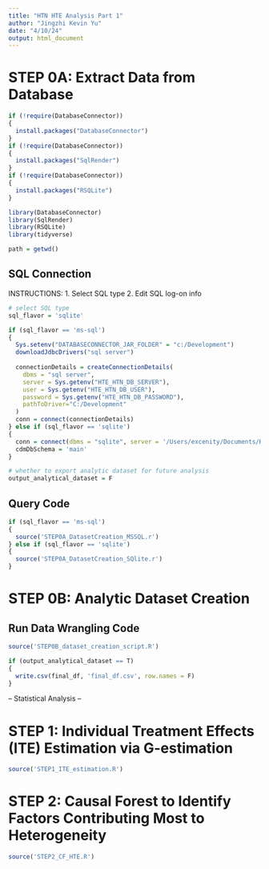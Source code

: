 ```yaml
---
title: "HTN HTE Analysis Part 1"
author: "Jingzhi Kevin Yu"
date: "4/10/24"
output: html_document
---
```


# STEP 0A: Extract Data from Database
```r
if (!require(DatabaseConnector))
{
  install.packages("DatabaseConnector")
}
if (!require(DatabaseConnector))
{
  install.packages("SqlRender")
}
if (!require(DatabaseConnector))
{
  install.packages("RSQLite")
}

library(DatabaseConnector)
library(SqlRender)
library(RSQLite)
library(tidyverse)

path = getwd()
```

## SQL Connection
INSTRUCTIONS:
1. Select SQL type 
2. Edit SQL log-on info
```r
# select SQL type
sql_flavor = 'sqlite'

if (sql_flavor == 'ms-sql')
{
  Sys.setenv("DATABASECONNECTOR_JAR_FOLDER" = "c:/Development")
  downloadJdbcDrivers("sql server")
  
  connectionDetails = createConnectionDetails(
    dbms = "sql server",
    server = Sys.getenv("HTE_HTN_DB_SERVER"),
    user = Sys.getenv("HTE_HTN_DB_USER"),
    password = Sys.getenv("HTE_HTN_DB_PASSWORD"),
    pathToDriver="C:/Development"
  )
  conn = connect(connectionDetails)
} else if (sql_flavor == 'sqlite')
{ 
  conn = connect(dbms = "sqlite", server = '/Users/excenity/Documents/HSIP/Research/Dissertation Project/Data/EDW OMOP.db')
  cdmDbSchema = 'main'
}

# whether to export analytic dataset for future analysis
output_analytical_dataset = F
```

## Query Code
```r
if (sql_flavor == 'ms-sql')
{
  source('STEP0A_DatasetCreation_MSSQL.r')
} else if (sql_flavor == 'sqlite')
{
  source('STEP0A_DatasetCreation_SQlite.r')
}
```

# STEP 0B: Analytic Dataset Creation

## Run Data Wrangling Code
```r
source('STEP0B_dataset_creation_script.R')

if (output_analytical_dataset == T)
{
  write.csv(final_df, 'final_df.csv', row.names = F)  
}
```


-- Statistical Analysis -- 

# STEP 1: Individual Treatment Effects (ITE) Estimation via G-estimation
```r
source('STEP1_ITE_estimation.R')
```

# STEP 2: Causal Forest to Identify Factors Contributing Most to Heterogeneity
```r
source('STEP2_CF_HTE.R')
```
